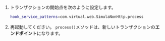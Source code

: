 1.  トランザクションの開始点を次のように設定します。 

    ```bash
    hook_service_patterns=com.virtual.web.SimulaNonHttp.process
    ```

2.  再起動してください。 `process()`メソッドは、新しいトランザクションの**エンドポイント**になります。
